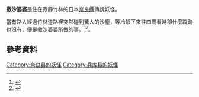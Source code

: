 {{otheruses|other=日本動漫《[[鬼太郎|鬼太郎]]》中的妖怪|撒砂婆婆 (鬼太郎)}}
{{japanese|japanese=砂かけばばあ|kana=すなかけばばあ|romaji=sunakakebabaa}}

'''撒沙婆婆'''是住在寂靜竹林的日本[[奈良縣|奈良縣]]傳說妖怪。

當有路人經過竹林道路裡突然碰到驚人的沙塵，等冷靜下來往四周看時卻什麼蹤跡也沒有，便是撒沙婆婆所做的事。<ref>{{cite book |title=水木しげる 鬼太郎大百科 |year=2004 |publisher=小學館 |isbn=4-09-220322-5 |pages=046 }}</ref><ref>{{cite book |title=THE日本 Visual Human Life |year=1986 |publisher=講談社 |isbn=4-06-202038-6 |pages=759 }}</ref>。


==參考資料==
<div class="references-small">
<references></references>
</div>
{{DEFAULTSORT:すなかけははあ}}
[[Category:奈良县的妖怪|Category:奈良县的妖怪]]
[[Category:兵库县的妖怪|Category:兵库县的妖怪]]